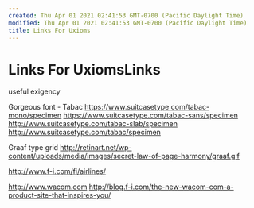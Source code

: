 ```yaml
---
created: Thu Apr 01 2021 02:41:53 GMT-0700 (Pacific Daylight Time)
modified: Thu Apr 01 2021 02:41:53 GMT-0700 (Pacific Daylight Time)
title: Links For Uxioms
---
```

# Links For UxiomsLinks

useful exigency

Gorgeous font - Tabac
https://www.suitcasetype.com/tabac-mono/specimen
https://www.suitcasetype.com/tabac-sans/specimen
http://www.suitcasetype.com/tabac-slab/specimen
http://www.suitcasetype.com/tabac/specimen

Graaf type grid
http://retinart.net/wp-content/uploads/media/images/secret-law-of-page-harmony/graaf.gif

http://www.f-i.com/fi/airlines/

http://www.wacom.com
http://blog.f-i.com/the-new-wacom-com-a-product-site-that-inspires-you/